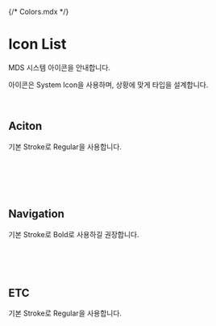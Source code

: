 {/* Colors.mdx */}



<Meta of={IconListStories} />

# Icon List

MDS 시스템 아이콘을 안내합니다.

아이콘은 System Icon을 사용하며, 상황에 맞게 타입을 설계합니다.

<br />

## Aciton

기본 Stroke로 Regular을 사용합니다.

<br />

<Story of={IconListStories.ActionIconList} />

<br />
<br />
<br />

## Navigation

기본 Stroke로 Bold로 사용하길 권장합니다.

<Story of={IconListStories.NavigationIconList} />

<br />
<br />
<br />

## ETC

기본 Stroke로 Regular을 사용합니다.

<Story of={IconListStories.EtcIconList} />

<br />
<br />
<br />
<br />
<br />
<br />
<br />

